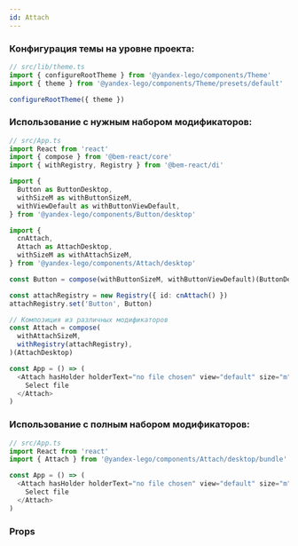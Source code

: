 ```yaml
---
id: Attach
---
```



### Конфигурация темы на уровне проекта:

```ts
// src/lib/theme.ts
import { configureRootTheme } from '@yandex-lego/components/Theme'
import { theme } from '@yandex-lego/components/Theme/presets/default'

configureRootTheme({ theme })
```

### Использование с нужным набором модификаторов:

```ts
// src/App.ts
import React from 'react'
import { compose } from '@bem-react/core'
import { withRegistry, Registry } from '@bem-react/di'

import {
  Button as ButtonDesktop,
  withSizeM as withButtonSizeM,
  withViewDefault as withButtonViewDefault,
} from '@yandex-lego/components/Button/desktop'

import {
  cnAttach,
  Attach as AttachDesktop,
  withSizeM as withAttachSizeM,
} from '@yandex-lego/components/Attach/desktop'

const Button = compose(withButtonSizeM, withButtonViewDefault)(ButtonDesktop)

const attachRegistry = new Registry({ id: cnAttach() })
attachRegistry.set('Button', Button)

// Композиция из различных модификаторов
const Attach = compose(
  withAttachSizeM,
  withRegistry(attachRegistry),
)(AttachDesktop)

const App = () => (
  <Attach hasHolder holderText="no file chosen" view="default" size="m">
    Select file
  </Attach>
)
```

### Использование с полным набором модификаторов:

```ts
// src/App.ts
import React from 'react'
import { Attach } from '@yandex-lego/components/Attach/desktop/bundle'

const App = () => (
  <Attach hasHolder holderText="no file chosen" view="default" size="m">
    Select file
  </Attach>
)
```

### Props

<PropsTable props={attachProps} />